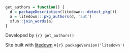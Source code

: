 ```r
get_authors = function() {
  d = packageDescription(litedown:::detect_pkg())
  a = litedown:::pkg_authors(d, 'aut')
  xfun::join_words(a)
}
```

::: flex-col
Developed by `{r} get_authors()`

Site built with [litedown](https://github.com/yihui/litedown) v`{r} packageVersion('litedown')`
:::
